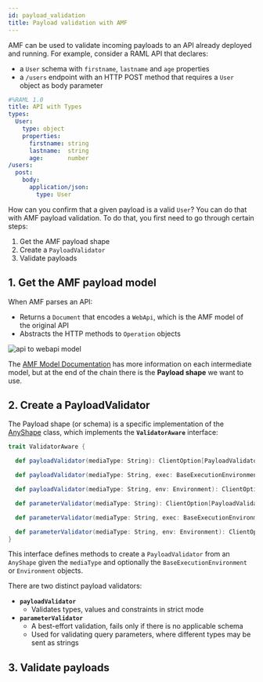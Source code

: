 ```yaml
---
id: payload_validation
title: Payload validation with AMF
---
```


AMF can be used to validate incoming payloads to an API already deployed and running.
For example, consider a RAML API that declares:

- a `User` schema with `firstname`, `lastname` and `age` properties
- a `/users` endpoint with an HTTP POST method that requires a `User` object as body parameter

```yaml
#%RAML 1.0
title: API with Types
types:
  User:
    type: object
    properties:
      firstname: string
      lastname:  string
      age:       number
/users:
  post:
    body:
      application/json:
        type: User
```

How can you confirm that a given payload is a valid `User`? You can do that with AMF payload validation.
To do that, you first need to go through certain steps:

1. Get the AMF payload shape
2. Create a `PayloadValidator`
3. Validate payloads


## 1. Get the AMF payload model
When AMF parses an API:
- Returns a `Document` that encodes a `WebApi`, which is the AMF model of the original API
- Abstracts the HTTP methods to `Operation` objects

![api to webapi model](../assets/images/other/api-to-webapi.png)

The [AMF Model Documentation](https://github.com/aml-org/amf/blob/develop/documentation/model.md#webapi) has more information
on each intermediate model, but at the end of the chain there is the **Payload shape** we want to use.

## 2. Create a PayloadValidator
The Payload shape (or schema) is a specific implementation of the [AnyShape](https://github.com/aml-org/amf/blob/develop/documentation/model.md#anyshape) class,
which implements the **`ValidatorAware`** interface:

```scala title="amf.client.model.domain.ValidatorAware.scala"
trait ValidatorAware {

  def payloadValidator(mediaType: String): ClientOption[PayloadValidator]

  def payloadValidator(mediaType: String, exec: BaseExecutionEnvironment): ClientOption[PayloadValidator]

  def payloadValidator(mediaType: String, env: Environment): ClientOption[PayloadValidator]

  def parameterValidator(mediaType: String): ClientOption[PayloadValidator]

  def parameterValidator(mediaType: String, exec: BaseExecutionEnvironment): ClientOption[PayloadValidator]

  def parameterValidator(mediaType: String, env: Environment): ClientOption[PayloadValidator]
}
```

This interface defines methods to create a `PayloadValidator` from an `AnyShape` given the `mediaType` and optionally the
`BaseExecutionEnvironment` or `Environment` objects.

There are two distinct payload validators:

- **`payloadValidator`**
    - Validates types, values and constraints in strict mode
- **`parameterValidator`**
    - A best-effort validation, fails only if there is no applicable schema
    - Used for validating query parameters, where different types may be sent as strings


## 3. Validate payloads
